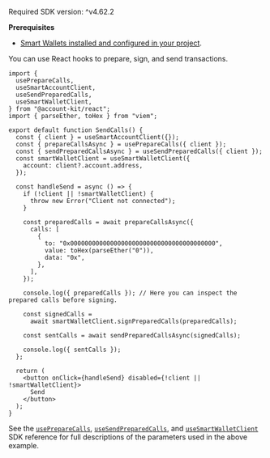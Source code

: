 <Info>Required SDK version: ^v4.62.2</Info>

**Prerequisites**

- [Smart Wallets installed and configured in your project](/docs/wallets/pages/react/setup.mdx).

You can use React hooks to prepare, sign, and send transactions.

<CodeBlocks>

```tsx twoslash title="sendCalls.tsx" focus={10-15,22-39}
import {
  usePrepareCalls,
  useSmartAccountClient,
  useSendPreparedCalls,
  useSmartWalletClient,
} from "@account-kit/react";
import { parseEther, toHex } from "viem";

export default function SendCalls() {
  const { client } = useSmartAccountClient({});
  const { prepareCallsAsync } = usePrepareCalls({ client });
  const { sendPreparedCallsAsync } = useSendPreparedCalls({ client });
  const smartWalletClient = useSmartWalletClient({
    account: client?.account.address,
  });

  const handleSend = async () => {
    if (!client || !smartWalletClient) {
      throw new Error("Client not connected");
    }

    const preparedCalls = await prepareCallsAsync({
      calls: [
        {
          to: "0x0000000000000000000000000000000000000000",
          value: toHex(parseEther("0")),
          data: "0x",
        },
      ],
    });

    console.log({ preparedCalls }); // Here you can inspect the prepared calls before signing.

    const signedCalls =
      await smartWalletClient.signPreparedCalls(preparedCalls);

    const sentCalls = await sendPreparedCallsAsync(signedCalls);

    console.log({ sentCalls });
  };

  return (
    <button onClick={handleSend} disabled={!client || !smartWalletClient}>
      Send
    </button>
  );
}
```

</CodeBlocks>

See the [`usePrepareCalls`](/docs/wallets/reference/account-kit/react/hooks/usePrepareCalls),
[`useSendPreparedCalls`](/docs/wallets/reference/account-kit/react/hooks/useSendPreparedCalls), and
[`useSmartWalletClient`](/docs/wallets/reference/account-kit/react/hooks/useSmartWalletClient) SDK reference for
full descriptions of the parameters used in the above example.
